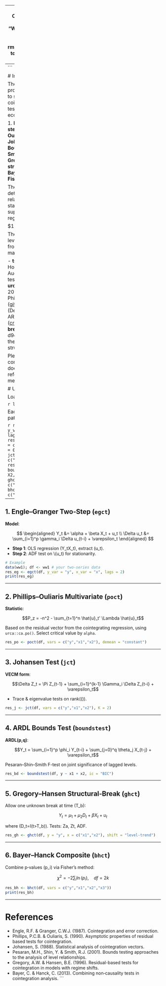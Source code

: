 
---
title: "WGCOINT: Cointegration Tests for Time Series"
author: "William Godfred Cantah"
date: "`r Sys.Date()`"
output:
  rmarkdown::html_vignette:
    toc: true
vignette: |
  %\VignetteIndexEntry{WGCOINT: Cointegration Tests for Time Series}
  %\VignetteEngine{knitr::rmarkdown}
  %\VignetteEncoding{UTF-8}
---
```

# Introduction

The **WGCOINT** package provides a unified interface to six widely-used cointegration tests. Each test is tailored for different econometric contexts:

1. **Engle–Granger Two-step** (`egct`)
2. **Phillips–Ouliaris** (`poct`)
3. **Johansen** (`jct`)
4. **ARDL Bounds (Pesaran–Shin–Smith)** (`boundstest`)
5. **Gregory–Hansen structural-break** (`ghct`)
6. **Bayer–Hanck composite Fisher’s method** (`bhct`)

These tests allow you to detect long-run relationships among non-stationary series, with support for multiple regressors.

$1
## Software Credits

The **WGCOINT** package leverages functionality from several well-maintained R packages:

- **tseries** (Trapletti & Hornik, 2018), for the Augmented Dickey–Fuller test ([cran.nexr.com](https://cran.nexr.com/web/packages/tseries/citation.html?utm_source=chatgpt.com)).
- **urca** (Pfaff, Zivot & Stigler, 2016), for Johansen and Phillips–Ouliaris tests ([github.com](https://github.com/bpfaff/urca/blob/master/DESCRIPTION?utm_source=chatgpt.com)).
- **dLagM** (Demirhan, 2020), for ARDL bounds testing ([cran.r-project.org](https://cran.r-project.org/web/packages/dLagM/dLagM.pdf?utm_source=chatgpt.com)).
- **breaktest** (GitHub: d9d6ka/RANEPA-R), for the Gregory–Hansen structural-break test.

Please consult the corresponding package documentation and references for detailed methodology.

# Usage Overview

Load the package:

```r
library(WGCOINT)
```

Each function follows the pattern:

```r
result <- egct(data, y_var = "Y", x_var = "X", lags = 1, alpha = 0.05)
result <- poct(data, vars = c("Y","X1","X2"), alpha = 0.05)
result <- jct(data, vars = c("Y","X1"), K = 2)
result <- boundstest(data, Y ~ X1 + X2, ic = "AIC")
result <- ghct(data, y = "Y", x = c("X1","X2"))
result <- bhct(data, vars = c("Y","X1","X2"))
```

---

## 1. Engle–Granger Two‑Step (`egct`)

**Model**:

$$
\begin{aligned}
Y_t &= \alpha + \beta X_t + u_t \\
\Delta u_t &= \sum_{i=1}^p \gamma_i \Delta u_{t-i} + \varepsilon_t
\end{aligned}
$$

- **Step 1**: OLS regression \(Y_t\sim X_t\), extract \(u_t\).
- **Step 2**: ADF test on \\(u_t\) for stationarity.

```r
# Example
data(ww1); df <- ww1 # your two-series data
res_eg <- egct(df, y_var = "y", x_var = "x", lags = 2)
print(res_eg)
```

---

## 2. Phillips–Ouliaris Multivariate (`poct`)

**Statistic**:

$$P_z = -n^2 - \sum_{t=1}^n \hat{u}_t' \Lambda \hat{u}_t$$

Based on the residual vector from the cointegrating regression, using
```urca::ca.po()```.  Select critical value by `alpha`.

```r
res_po <- poct(df, vars = c("y","x1","x2"), demean = "constant")
```

---

## 3. Johansen Test (`jct`)

**VECM form**:

$$\Delta Z_t = \Pi Z_{t-1} + \sum_{i=1}^{k-1} \Gamma_i \Delta Z_{t-i} + \varepsilon_t$$

- Trace & eigenvalue tests on rank(\(\Pi\)).

```r
res_j <- jct(df, vars = c("y","x1","x2"), K = 2)
```

---

## 4. ARDL Bounds Test (`boundstest`)

**ARDL(p,q)**:

$$Y_t = \sum_{i=1}^p \phi_i Y_{t-i} + \sum_{j=0}^q \theta_j X_{t-j} + \varepsilon_t$$

Pesaran–Shin–Smith F-test on joint significance of lagged levels.

```r
res_bd <- boundstest(df, y ~ x1 + x2, ic = "BIC")
```

---

## 5. Gregory–Hansen Structural‑Break (`ghct`)

Allow one unknown break at time \(T_b\):

$$Y_t = \mu_1 + \mu_2 D_t + \beta X_t + u_t$$

where \(D_t=I(t>T_b)\).  Tests: Za, Zt, ADF.

```r
res_gh <- ghct(df, y = "y", x = c("x1","x2"), shift = "level-trend")
```

---

## 6. Bayer–Hanck Composite (`bhct`)

Combine p‑values \(p_i\) via Fisher’s method:

$$
\chi^2 = -2 \sum_{i} \ln(p_i), \quad df = 2k
$$

```r
res_bh <- bhct(df, vars = c("y","x1","x2","x3"))
print(res_bh)
```

---

# References

- Engle, R.F. & Granger, C.W.J. (1987). Cointegration and error correction.
- Phillips, P.C.B. & Ouliaris, S. (1990). Asymptotic properties of residual based tests for cointegration.
- Johansen, S. (1988). Statistical analysis of cointegration vectors.
- Pesaran, M.H., Shin, Y. & Smith, R.J. (2001). Bounds testing approaches to the analysis of level relationships.
- Gregory, A.W. & Hansen, B.E. (1996). Residual-based tests for cointegration in models with regime shifts.
- Bayer, C. & Hanck, C. (2013). Combining non‐causality tests in cointegration analysis.
```

